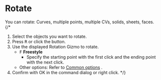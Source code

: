 

# Rotate

<Reference shortcut="R" command="Rotate" button="Left of Command Bar" />

You can rotate: Curves, multiple points, multiple  CVs, solids, sheets, faces.
{/* 
1. Select the objects you want to rotate.
2. Press <kbd>R</kbd> or click the button.
3. Use the displayed Rotation Gizmo to rotate.
   - <kbd>F</kbd> **Freestyle**
      - Specify the starting point with the first click and the ending point with the next click.
   - Other options: Refer to [Common options](common-options) .
4. Confirm with OK in the command dialog or right click.
 */}